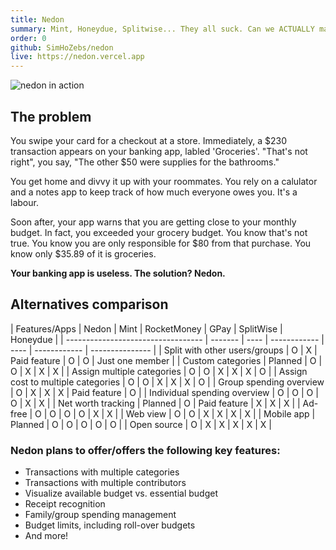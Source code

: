 ```yaml
---
title: Nedon
summary: Mint, Honeydue, Splitwise... They all suck. Can we ACTUALLY manage our finances properly?
order: 0
github: SimHoZebs/nedon
live: https://nedon.vercel.app
---
```


![nedon in action](../../assets/nedon-preview.png)

## The problem

You swipe your card for a checkout at a store. Immediately, a $230 transaction appears on your banking app, labled 'Groceries'. "That's not right", you say, "The other $50 were supplies for the bathrooms."

You get home and divvy it up with your roommates. You rely on a calulator and a notes app to keep track of how much everyone owes you. It's a labour.

Soon after, your app warns that you are getting close to your monthly budget. In fact, you exceeded your grocery budget. You know that's not true. You know you are only responsible for $80 from that purchase. You know only $35.89 of it is groceries.

**Your banking app is useless. The solution? Nedon.**

## Alternatives comparison
<div class=" overflow-x-scroll w-full border-slate-800">
| Features/Apps                      | Nedon   | Mint | RocketMoney  | GPay | SplitWise    | Honeydue        |
| ---------------------------------- | ------- | ---- | ------------ | ---- | ------------ | --------------- |
| Split with other users/groups      | O       | X    | Paid feature | O    | O            | Just one member |
| Custom categories                  | Planned | O    | O            | X    | X            | X               |
| Assign multiple categories         | O       | O    | X            | X    | X            | O               |
| Assign cost to multiple categories | O       | O    | X            | X    | X            | O               |
| Group spending overview            | O       | X    | X            | X    | Paid feature | O               |
| Individual spending overview       | O       | O    | O            | O    | X            | X               |
| Net worth tracking                 | Planned | O    | Paid feature | X    | X            | X               |
| Ad-free                            | O       | O    | O            | O    | X            | X               |
| Web view                           | O       | O    | X            | X    | X            | X               |
| Mobile app                         | Planned | O    | O            | O    | O            | O               |
| Open source                        | O       | X    | X            | X    | X            | X               |
</div>

### Nedon plans to offer/offers the following key features:

- Transactions with multiple categories
- Transactions with multiple contributors
- Visualize available budget vs. essential budget
- Receipt recognition
- Family/group spending management
- Budget limits, including roll-over budgets
- And more!
